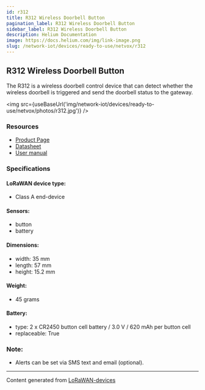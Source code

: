 ```yaml
---
id: r312
title: R312 Wireless Doorbell Button
pagination_label: R312 Wireless Doorbell Button
sidebar_label: R312 Wireless Doorbell Button
description: Helium Documentation
image: https://docs.helium.com/img/link-image.png
slug: /network-iot/devices/ready-to-use/netvox/r312
---
```



## R312 Wireless Doorbell Button

The R312 is a wireless doorbell control device that can detect whether the wireless doorbell is
triggered and send the doorbell status to the gateway.

<img src={useBaseUrl('img/network-iot/devices/ready-to-use/netvox/photos/r312.jpg')} />

### Resources

- [Product Page](http://www.netvox.com.tw/product.asp?pro=R312)
- [Datasheet](http://www.netvox.com.tw/um/R312/R312datasheet.pdf)
- [User manual](http://www.netvox.com.tw/um/R312/R312Usermanual.pdf)

### Specifications

#### LoRaWAN device type:

- Class A end-device

#### Sensors:

- button
- battery

#### Dimensions:

- width: 35 mm
- length: 57 mm
- height: 15.2 mm

#### Weight:

- 45 grams

#### Battery:

- type: 2 x CR2450 button cell battery / 3.0 V / 620 mAh per button cell
- replaceable: True

### Note:

- Alerts can be set via SMS text and email (optional).

---

Content generated from [LoRaWAN-devices](https://github.com/TheThingsNetwork/lorawan-devices)
